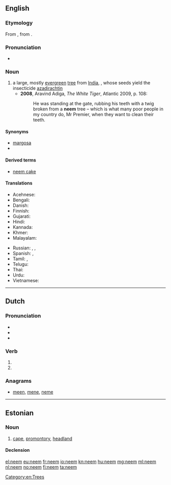 ==English==
{{wikipedia}}

===Etymology===
From {{etyl|hi|en}} {{term|नीम|tr=nīm|lang=hi}}, from {{etyl|sa|en}} {{term|निम्ब|tr=nimba|lang=sa}}.

===Pronunciation===
* {{a|UK}} {{IPA|/niːm/|lang=en}}

===Noun===
{{en-noun}}

# a large, mostly [[evergreen]] [[tree]] from [[India]], {{taxlink|Azadirachta indica|species|noshow=1}}, whose seeds yield the insecticide [[azadirachtin]]
#* '''2008''', Aravind Adiga, ''The White Tiger'', Atlantic 2009, p. 108:
#*: He was standing at the gate, rubbing his teeth with a twig broken from a '''neem''' tree – which is what many poor people in my country do, Mr Premier, when they want to clean their teeth.

====Synonyms====
* [[margosa]]
* {{taxlink|Melia azadirachta|species|noshow=1}}

====Derived terms====
* [[neem cake]]

====Translations====
{{trans-top|''Azadirachta indica''}}
* Acehnese: {{t|ace|beuëng}}
* Bengali: {{t|bn|নিম|sc=Beng|tr=nim}}
* Danish: {{t|da|neemtræ}}
* Finnish: {{t|fi|neempuu}}
* Gujarati: {{t+|gu|લીમડો|sc=Gujr|tr=līmaḍō}}
* Hindi: {{t|hi|नीम|sc=Deva|tr=nīm}}
* Kannada: {{t+|kn|ಬೇವು|sc=Knda|tr=bēvu}}
* Khmer: {{t+|km|ស្ដៅ|tr=sdav|sc=Khmr}}
* Malayalam: {{t+|ml|ആര്യവേപ്പ്|sc=Mlym|tr=āryavēpp}}
{{trans-mid}}
* Russian: {{t+|ru|ним|m|sc=Cyrl|tr=nim}}, {{t|ru|ниим|sc=Cyrl|tr=níim}}, {{t|ru|aзадирахта индийская|f|sc=Cyrl|tr=azidráxta indíjskaja}}
* Spanish: {{t+|es|nim|m}}, {{t+|es|margosa|f}}
* Tamil: {{t+|ta|வேம்பு|sc=Taml|tr=vēmpu}}, {{t+|ta|வேப்பமரம்|tr=vēppamaram|sc=Taml}}
* Telugu: {{t+|te|వేప|sc=Telu|tr=vēpa}}
* Thai: {{t|th|สะเดา|tr=sàdao|sc=Thai}}
* Urdu: {{t|ur|نیم|sc=ur-Arab}}
* Vietnamese: {{t|vi|sầu đâu}}
{{trans-bottom}}

[[Category:en:Trees]]


----

==Dutch==

===Pronunciation===
* {{audio|Nl-neem.ogg|Audio|lang=nl}}
* {{rhymes|eːm|lang=nl}}
* {{IPA|/neːm/|lang=nl}}

===Verb===
{{nl-verb-form}}

# {{nl-verb form of|p=1|n=sg|t=pres|m=ind|nemen}}
# {{nl-verb form of|m=imp|nemen}}

===Anagrams===
* [[meen#Dutch|meen]], [[mene#Dutch|mene]], [[neme#Dutch|neme]]

----

==Estonian==
{{wikipedia|lang=et}}

===Noun===
{{et-noun}}

# {{context|geography|lang=et}} [[cape]], [[promontory]], [[headland]]

====Declension====
{{rfinfl|et|noun}}

[[el:neem]]
[[eu:neem]]
[[fr:neem]]
[[io:neem]]
[[kn:neem]]
[[hu:neem]]
[[mg:neem]]
[[ml:neem]]
[[nl:neem]]
[[no:neem]]
[[fi:neem]]
[[ta:neem]]